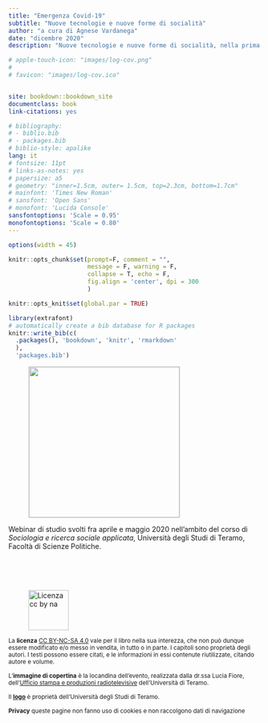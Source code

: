 ```yaml
---
title: "Emergenza Covid-19"
subtitle: "Nuove tecnologie e nuove forme di socialità"
author: "a cura di Agnese Vardanega"
date: "dicembre 2020"
description: "Nuove tecnologie e nuove forme di socialità, nella prima ondata della pandemia da Sars-CoV-2. Webinar di studio svolti fra aprile e maggio 2020 presso l'Università degli Studi di Teramo"

# apple-touch-icon: "images/log-cov.png"
# 
# favicon: "images/log-cov.ico"


site: bookdown::bookdown_site
documentclass: book
link-citations: yes

# bibliography:
# - biblio.bib
# - packages.bib
# biblio-style: apalike
lang: it
# fontsize: 11pt
# links-as-notes: yes
# papersize: a5
# geometry: "inner=1.5cm, outer= 1.5cm, top=2.3cm, bottom=1.7cm"
# mainfont: 'Times New Roman'
# sansfont: 'Open Sans'
# monofont: 'Lucida Console'
sansfontoptions: 'Scale = 0.95'
monofontoptions: 'Scale = 0.80'
---
```


```r
options(width = 45)

knitr::opts_chunk$set(prompt=F, comment = "",
                      message = F, warning = F, 
                      collapse = T, echo = F,
                      fig.align = 'center', dpi = 300
                      )

knitr::opts_knit$set(global.par = TRUE)
```

```r
library(extrafont)
# automatically create a bib database for R packages
knitr::write_bib(c(
  .packages(), 'bookdown', 'knitr', 'rmarkdown'
  ), 
  'packages.bib')
```

<figure>

<img src="images/Copertina_2.png" width="300px" align="center" style="border:1px #ccc solid"/>

</figure>

Webinar di studio svolti fra aprile e maggio 2020 nell'ambito del corso di *Sociologia e ricerca sociale applicata*, Università degli Studi di Teramo, Facoltà di Scienze Politiche.

<br /><br /><br />

<figure>

<a href="https://creativecommons.org/licenses/by-nc-sa/4.0/deed.it" title="Licenza"><img src="https://mirrors.creativecommons.org/presskit/buttons/88x31/png/by-nc-sa.eu.png" alt="Licenza cc by na" width="80px"/></a>

</figure>

[La **licenza** [CC BY-NC-SA 4.0](https://creativecommons.org/licenses/by-nc-sa/4.0/deed.it "creative commons") vale per il libro nella sua interezza, che non può dunque essere modificato e/o messo in vendita, in tutto o in parte. I capitoli sono proprietà degli autori. I testi possono essere citati, e le informazioni in essi contenute riutilizzate, citando autore e volume.]{style="font-size:smaller;"}

[L'**immagine di copertina** è la locandina dell'evento, realizzata dalla dr.ssa Lucia Fiore, dell'[Ufficio stampa e produzioni radiotelevisive](https://www.unite.it/UniTE/Ufficio_stampa_e_produzioni_radiotelevisive "UniTe") dell'Università di Teramo.]{style="font-size:smaller;"}

[Il [**logo**](https://www.unite.it/UniTE/Il_Logo "logo UniTe") è proprietà dell'Università degli Studi di Teramo.]{style="font-size:smaller;"}

[**Privacy** queste pagine non fanno uso di cookies e non raccolgono dati di navigazione]{style="font-size:smaller;"}

<!-- \mainmatter -->
